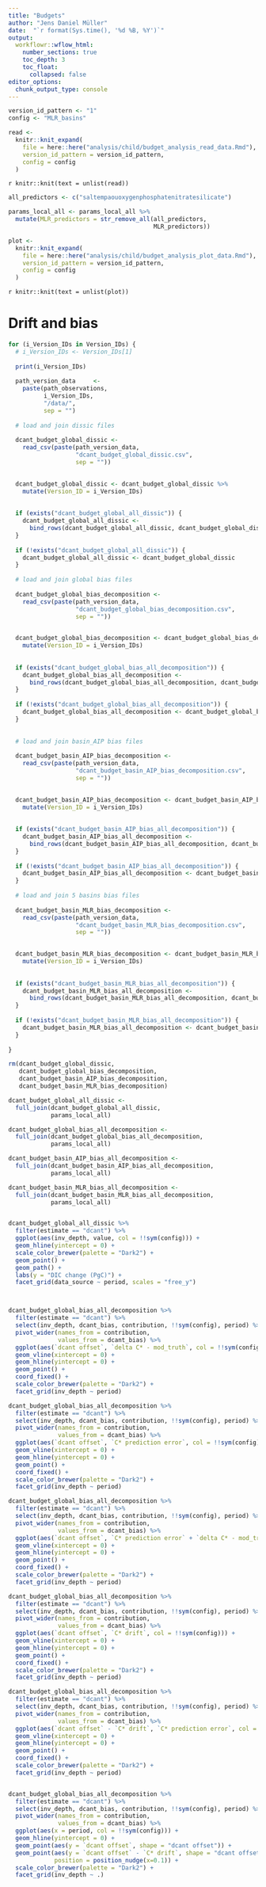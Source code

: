 ```yaml
---
title: "Budgets"
author: "Jens Daniel Müller"
date:  "`r format(Sys.time(), '%d %B, %Y')`"
output: 
  workflowr::wflow_html:
    number_sections: true
    toc_depth: 3
    toc_float:
      collapsed: false
editor_options:
  chunk_output_type: console
---
```


```r

version_id_pattern <- "1"
config <- "MLR_basins"

```



```r


read <-
  knitr::knit_expand(
    file = here::here("analysis/child/budget_analysis_read_data.Rmd"),
    version_id_pattern = version_id_pattern,
    config = config
  )


```

`r knitr::knit(text = unlist(read))`

```r

all_predictors <- c("saltempaouoxygenphosphatenitratesilicate")

params_local_all <- params_local_all %>%
  mutate(MLR_predictors = str_remove_all(all_predictors,
                                         MLR_predictors))


```

```r


plot <-
  knitr::knit_expand(
    file = here::here("analysis/child/budget_analysis_plot_data.Rmd"),
    version_id_pattern = version_id_pattern,
    config = config
  )


```

`r knitr::knit(text = unlist(plot))`



# Drift and bias

```r

for (i_Version_IDs in Version_IDs) {
  # i_Version_IDs <- Version_IDs[1]
  
  print(i_Version_IDs)
  
  path_version_data     <-
    paste(path_observations,
          i_Version_IDs,
          "/data/",
          sep = "")
  
  # load and join dissic files
  
  dcant_budget_global_dissic <-
    read_csv(paste(path_version_data,
                   "dcant_budget_global_dissic.csv",
                   sep = ""))
  

  dcant_budget_global_dissic <- dcant_budget_global_dissic %>%
    mutate(Version_ID = i_Version_IDs)
  
  
  if (exists("dcant_budget_global_all_dissic")) {
    dcant_budget_global_all_dissic <-
      bind_rows(dcant_budget_global_all_dissic, dcant_budget_global_dissic)
  }
  
  if (!exists("dcant_budget_global_all_dissic")) {
    dcant_budget_global_all_dissic <- dcant_budget_global_dissic
  }
  
  # load and join global bias files
  
  dcant_budget_global_bias_decomposition <-
    read_csv(paste(path_version_data,
                   "dcant_budget_global_bias_decomposition.csv",
                   sep = ""))
  

  dcant_budget_global_bias_decomposition <- dcant_budget_global_bias_decomposition %>%
    mutate(Version_ID = i_Version_IDs)
  
  
  if (exists("dcant_budget_global_bias_all_decomposition")) {
    dcant_budget_global_bias_all_decomposition <-
      bind_rows(dcant_budget_global_bias_all_decomposition, dcant_budget_global_bias_decomposition)
  }
  
  if (!exists("dcant_budget_global_bias_all_decomposition")) {
    dcant_budget_global_bias_all_decomposition <- dcant_budget_global_bias_decomposition
  }
  
  
  # load and join basin_AIP bias files
  
  dcant_budget_basin_AIP_bias_decomposition <-
    read_csv(paste(path_version_data,
                   "dcant_budget_basin_AIP_bias_decomposition.csv",
                   sep = ""))
  

  dcant_budget_basin_AIP_bias_decomposition <- dcant_budget_basin_AIP_bias_decomposition %>%
    mutate(Version_ID = i_Version_IDs)
  
  
  if (exists("dcant_budget_basin_AIP_bias_all_decomposition")) {
    dcant_budget_basin_AIP_bias_all_decomposition <-
      bind_rows(dcant_budget_basin_AIP_bias_all_decomposition, dcant_budget_basin_AIP_bias_decomposition)
  }
  
  if (!exists("dcant_budget_basin_AIP_bias_all_decomposition")) {
    dcant_budget_basin_AIP_bias_all_decomposition <- dcant_budget_basin_AIP_bias_decomposition
  }
   
  # load and join 5 basins bias files
  
  dcant_budget_basin_MLR_bias_decomposition <-
    read_csv(paste(path_version_data,
                   "dcant_budget_basin_MLR_bias_decomposition.csv",
                   sep = ""))
  

  dcant_budget_basin_MLR_bias_decomposition <- dcant_budget_basin_MLR_bias_decomposition %>%
    mutate(Version_ID = i_Version_IDs)
  
  
  if (exists("dcant_budget_basin_MLR_bias_all_decomposition")) {
    dcant_budget_basin_MLR_bias_all_decomposition <-
      bind_rows(dcant_budget_basin_MLR_bias_all_decomposition, dcant_budget_basin_MLR_bias_decomposition)
  }
  
  if (!exists("dcant_budget_basin_MLR_bias_all_decomposition")) {
    dcant_budget_basin_MLR_bias_all_decomposition <- dcant_budget_basin_MLR_bias_decomposition
  }
   
}

rm(dcant_budget_global_dissic,
   dcant_budget_global_bias_decomposition,
   dcant_budget_basin_AIP_bias_decomposition,
   dcant_budget_basin_MLR_bias_decomposition)

dcant_budget_global_all_dissic <-
  full_join(dcant_budget_global_all_dissic,
            params_local_all)

dcant_budget_global_bias_all_decomposition <-
  full_join(dcant_budget_global_bias_all_decomposition,
            params_local_all)

dcant_budget_basin_AIP_bias_all_decomposition <-
  full_join(dcant_budget_basin_AIP_bias_all_decomposition,
            params_local_all)

dcant_budget_basin_MLR_bias_all_decomposition <-
  full_join(dcant_budget_basin_MLR_bias_all_decomposition,
            params_local_all)



```

```r


dcant_budget_global_all_dissic %>%
  filter(estimate == "dcant") %>%
  ggplot(aes(inv_depth, value, col = !!sym(config))) +
  geom_hline(yintercept = 0) +
  scale_color_brewer(palette = "Dark2") +
  geom_point() +
  geom_path() +
  labs(y = "DIC change (PgC)") +
  facet_grid(data_source ~ period, scales = "free_y")



dcant_budget_global_bias_all_decomposition %>%
  filter(estimate == "dcant") %>% 
  select(inv_depth, dcant_bias, contribution, !!sym(config), period) %>%
  pivot_wider(names_from = contribution,
              values_from = dcant_bias) %>%
  ggplot(aes(`dcant offset`, `delta C* - mod_truth`, col = !!sym(config))) +
  geom_vline(xintercept = 0) +
  geom_hline(yintercept = 0) +
  geom_point() +
  coord_fixed() +
  scale_color_brewer(palette = "Dark2") +
  facet_grid(inv_depth ~ period)

dcant_budget_global_bias_all_decomposition %>%
  filter(estimate == "dcant") %>% 
  select(inv_depth, dcant_bias, contribution, !!sym(config), period) %>%
  pivot_wider(names_from = contribution,
              values_from = dcant_bias) %>%
  ggplot(aes(`dcant offset`, `C* prediction error`, col = !!sym(config))) +
  geom_vline(xintercept = 0) +
  geom_hline(yintercept = 0) +
  geom_point() +
  coord_fixed() +
  scale_color_brewer(palette = "Dark2") +
  facet_grid(inv_depth ~ period)

dcant_budget_global_bias_all_decomposition %>%
  filter(estimate == "dcant") %>% 
  select(inv_depth, dcant_bias, contribution, !!sym(config), period) %>%
  pivot_wider(names_from = contribution,
              values_from = dcant_bias) %>%
  ggplot(aes(`dcant offset`, `C* prediction error` + `delta C* - mod_truth`, col = !!sym(config))) +
  geom_vline(xintercept = 0) +
  geom_hline(yintercept = 0) +
  geom_point() +
  coord_fixed() +
  scale_color_brewer(palette = "Dark2") +
  facet_grid(inv_depth ~ period)

dcant_budget_global_bias_all_decomposition %>%
  filter(estimate == "dcant") %>% 
  select(inv_depth, dcant_bias, contribution, !!sym(config), period) %>%
  pivot_wider(names_from = contribution,
              values_from = dcant_bias) %>%
  ggplot(aes(`dcant offset`, `C* drift`, col = !!sym(config))) +
  geom_vline(xintercept = 0) +
  geom_hline(yintercept = 0) +
  geom_point() +
  coord_fixed() +
  scale_color_brewer(palette = "Dark2") +
  facet_grid(inv_depth ~ period)

dcant_budget_global_bias_all_decomposition %>%
  filter(estimate == "dcant") %>% 
  select(inv_depth, dcant_bias, contribution, !!sym(config), period) %>%
  pivot_wider(names_from = contribution,
              values_from = dcant_bias) %>%
  ggplot(aes(`dcant offset` - `C* drift`, `C* prediction error`, col = !!sym(config))) +
  geom_vline(xintercept = 0) +
  geom_hline(yintercept = 0) +
  geom_point() +
  coord_fixed() +
  scale_color_brewer(palette = "Dark2") +
  facet_grid(inv_depth ~ period)


dcant_budget_global_bias_all_decomposition %>%
  filter(estimate == "dcant") %>% 
  select(inv_depth, dcant_bias, contribution, !!sym(config), period) %>%
  pivot_wider(names_from = contribution,
              values_from = dcant_bias) %>%
  ggplot(aes(x = period, col = !!sym(config))) +
  geom_hline(yintercept = 0) +
  geom_point(aes(y = `dcant offset`, shape = "dcant offset")) +
  geom_point(aes(y = `dcant offset` - `C* drift`, shape = "dcant offset - C* drift"),
             position = position_nudge(x=0.1)) +
  scale_color_brewer(palette = "Dark2") +
  facet_grid(inv_depth ~ .)



```

